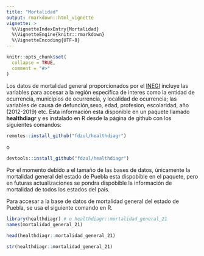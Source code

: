 ```yaml
---
title: "Mortalidad"
output: rmarkdown::html_vignette
vignette: >
  %\VignetteIndexEntry{Mortalidad}
  %\VignetteEngine{knitr::rmarkdown}
  %\VignetteEncoding{UTF-8}
---
```


```r
knitr::opts_chunk$set(
  collapse = TRUE,
  comment = "#>"
)
```

Los datos de mortalidad general proporcionados por el [INEGI](https://www.inegi.org.mx/programas/mortalidad/#Datos_abiertos) incluye las variables para accesar a la región específica de interes como la entidad de ocurrencia, municipios de ocurrencia, y localidad de ocurrencia; las variables de causa de defunción,sexo, edad, profesion, escolaridad, año (2012-2019) etc. Esta información esta disponible en un paquete llamado **healthdiagr** y es  instalado en R desde la página de github con los siguientes comandos:

```r
remotes::install_github("fdzul/healthdiagr")
```

o

```r
devtools::install_github("fdzul/healthdiagr")
```

Por el momento debido a el tamaño de las bases de datos, únicamente la mortalidad general del estado de Puebla esta dispobible en el paquete, pero en futuras actualizaciones se pondra dispobible la información de mortalidad de todos los estados del país.


Para accesar a la base de datos de mortalidad general del estado de Puebla, se usa el siguiente comando en R.

```r
library(healthdiagr) # o healthdiagr::mortalidad_general_21
names(mortalidad_general_21)
```


```r
head(healthdiagr::mortalidad_general_21)
```


```r
str(healthdiagr::mortalidad_general_21)
```

